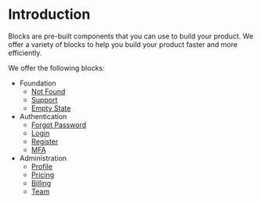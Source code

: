 
<Meta title="Blocks/Introduction" />

# Introduction

Blocks are pre-built components that you can use to build your product.
We offer a variety of blocks to help you build your product faster and more efficiently.

We offer the following blocks:

- Foundation
  - [Not Found](?path=/docs/blocks-foundation-not-found--docs)
  - [Support](?path=/docs/blocks-foundation-support--docs)
  - [Empty State](?path=/docs/blocks-foundation-empty-state--docs)
- Authentication
  - [Forgot Password](?path=/docs/blocks-authentication-forgot-password--docs)
  - [Login](?path=/docs/blocks-authentication-login--docs)
  - [Register](?path=/docs/blocks-authentication-register--docs)
  - [MFA](?path=/docs/blocks-authentication-mfa--docs)
- Administration
  - [Profile](?path=/docs/blocks-administration-profile--docs)
  - [Pricing](?path=/docs/blocks-administration-pricing--docs)
  - [Billing](?path=/docs/blocks-administration-billing--docs)
  - [Team](?path=/docs/blocks-administration-team--docs)
